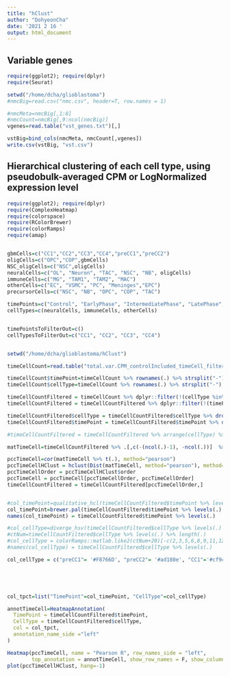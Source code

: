 ```yaml
---
title: "hClust"
author: "DohyeonCha"
date: '2021 2 16 '
output: html_document
---
```

## Variable genes
```r
require(ggplot2); require(dplyr)
require(Seurat)

setwd("/home/dcha/glioblastoma")
#nmcBig=read.csv("nmc.csv", header=T, row.names = 1)

#nmcMeta=nmcBig[,1:8]
#nmcCount=nmcBig[,9:ncol(nmcBig)]
vgenes=read.table("vst_genes.txt")[,]

vstBig=bind_cols(nmcMeta, nmcCount[,vgenes])
write.csv(vstBig, "vst.csv")
```


## Hierarchical clustering of each cell type, using pseudobulk-averaged CPM or LogNormalized expression level
```r
require(ggplot2); require(dplyr)
require(ComplexHeatmap)
require(colorspace)
require(RColorBrewer)
require(colorRamps)
require(amap)


gbmCells=c("CC1","CC2","CC3","CC4","preCC1","preCC2")
oligCells=c("OPC","COP",gbmCells)
NSC_oligCells=c("NSC",oligCells)
neuralCells=c("OL", "Neuron", "TAC", "NSC", "NB", oligCells)
immuneCells=c("MG", "TAM1", "TAM2", "MAC")
otherCells=c("EC", "VSMC", "PC", "Meninges","EPC")
precursorCells=c("NSC", "NB", "OPC", "COP", "TAC")

timePoints=c("Control", "EarlyPhase", "IntermediatePhase", "LatePhase", "Tumor")
cellTypes=c(neuralCells, immuneCells, otherCells)


timePointsToFilterOut=c()
cellTypesToFilterOut=c("CC1", "CC2", "CC3", "CC4")


setwd("/home/dcha/glioblastoma/hClust")

timeCellCount=read.table("total.var.CPM_controlIncluded_timeCell_filter10_Avg.txt", header=T, sep="\t", row.names=1)

timeCellCount$timePoint=timeCellCount %>% rownames(.) %>% strsplit("-") %>% lapply(., function(x) x[[1]]) %>% as.character() %>% factor(., levels=timePoints)
timeCellCount$cellType=timeCellCount %>% rownames(.) %>% strsplit("-") %>% lapply(., function(x) x[[2]]) %>% as.character() %>% factor(., levels=cellTypes)

timeCellCountFiltered = timeCellCount %>% dplyr::filter(!(cellType %in% cellTypesToFilterOut))
timeCellCountFiltered = timeCellCountFiltered %>% dplyr::filter(!(timePoint %in% timePointsToFilterOut))

timeCellCountFiltered$cellType = timeCellCountFiltered$cellType %>% droplevels(.)
timeCellCountFiltered$timePoint = timeCellCountFiltered$timePoint %>% droplevels(.)

#timeCellCountFiltered = timeCellCountFiltered %>% arrange(cellType) %>% arrange(timePoint)

matTimeCell=timeCellCountFiltered %>% .[,c(-(ncol(.)-1), -ncol(.))]  %>% as.matrix()

pccTimeCell=cor(matTimeCell %>% t(.), method="pearson")
pccTimeCellHClust = hclust(Dist(matTimeCell, method="pearson"), method="complete")
pccTimeCellOrder = pccTimeCellHClust$order
pccTimeCell = pccTimeCell[pccTimeCellOrder, pccTimeCellOrder]
timeCellCountFiltered = timeCellCountFiltered[pccTimeCellOrder,]


#col_timePoint=qualitative_hcl(timeCellCountFiltered$timePoint %>% levels(.) %>% length(.),palette="Set 2")
col_timePoint=brewer.pal(timeCellCountFiltered$timePoint %>% levels(.) %>% length(.), "RdPu")
names(col_timePoint) = timeCellCountFiltered$timePoint %>% levels(.)

#col_cellType=diverge_hsv(timeCellCountFiltered$cellType %>% levels(.) %>% length(.))
#ctNum=timeCellCountFiltered$cellType %>% levels(.) %>% length(.)
#col_cellType = colorRamps::matlab.like2(ctNum+20)[-c(2,3,5,6,8,9,11,12,14,15,16,17,18,19,20,22,24,26,28,30)]
#names(col_cellType) = timeCellCountFiltered$cellType %>% levels(.)

col_cellType = c("preCC1"= '#F8766D', "preCC2"= '#ad180e', "CC1"='#cf9c63', "CC2"= '#de7b37', "CC3"='#d1c630', "CC4"='#8FAA00', "NSC"= '#edeb53', "TAC"= '#66d99c', "NB"= '#00bc59', "Neuron"= '#038741', "OPC"= '#00BADE', "COP"= '#2194db', "OL"='#2f3bbd', "EPC"= '#737372', "EC"='#B385FF', "PC"= '#D874FD', "VSMC"='#EF67EB', "MAC"='#f5bfd0', "MG"='#d1889f', "TAM1"= '#ad4565', "TAM2"= '#992c4e', "Meninges"='#360816')

 



col_tpct=list("TimePoint"=col_timePoint, "CellType"=col_cellType)

annotTimeCell=HeatmapAnnotation(
  TimePoint = timeCellCountFiltered$timePoint, 
  CellType = timeCellCountFiltered$cellType,
  col = col_tpct,
  annotation_name_side ="left"
)

Heatmap(pccTimeCell, name = "Pearson R", row_names_side = "left", 
        top_annotation = annotTimeCell, show_row_names = F, show_column_names = F, cluster_columns=F,cluster_rows=F)
plot(pccTimeCellHClust, hang=-1)
```

